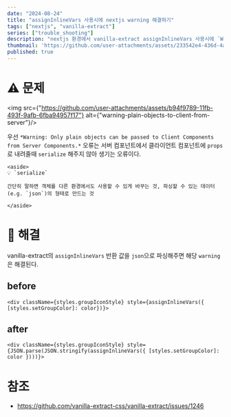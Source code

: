 ```yaml
---
date: "2024-08-24"
title: "assignInlineVars 사용시에 nextjs warning 해결하기"
tags: ["nextjs", "vanilla-extract"]
series: ["trouble_shooting"]
description: "nextjs 환경에서 vanilla-extract assignInlineVars 사용시에 `Warning: Only plain objects can be passed to Client Components from Server Components. Classes or other objects with methods are not supported.` warning 해결하기"
thumbnail: 'https://github.com/user-attachments/assets/233542e4-436d-4a51-a052-a16605deef28'
published: true
---
```


# ⚠️ 문제


  <img src={"https://github.com/user-attachments/assets/b94f9789-11fb-493f-9afb-6fba94957f17"} alt={"warning-plain-objects-to-client-from-server"}/>

  우선 `*Warning: Only plain objects can be passed to Client Components from Server Components.*` 오류는 서버 컴포넌트에서 클라이언트 컴포넌트에 `props`로 내려줄때 `serialize` 해주지 않아 생기는 오류이다.

    <aside>
    💡 `serialize`

    간단히 말하면 객체를 다른 환경에서도 사용할 수 있게 바꾸는 것, 파싱할 수 있는 데이터(e.g. `json`)의 형태로 만드는 것

    </aside>

# 🔧 해결

  vanilla-extract의 `assignInlineVars` 반환 값을 `json`으로 파싱해주면 해당 `warning`은 해결된다.

## before

  ```tsx
  <div className={styles.groupIconStyle} style={assignInlineVars({ [styles.setGroupColor]: color})}>
  ```

## after

  ```tsx
  <div className={styles.groupIconStyle} style={JSON.parse(JSON.stringify(assignInlineVars({ [styles.setGroupColor]: color })))}>
  ```

# 참조

  - https://github.com/vanilla-extract-css/vanilla-extract/issues/1246